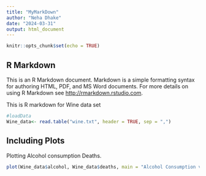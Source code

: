 ```yaml
---
title: "MyMarkDown"
author: "Neha Dhake"
date: "2024-03-31"
output: html_document
---
```


```r
knitr::opts_chunk$set(echo = TRUE)
```

## R Markdown

This is an R Markdown document. Markdown is a simple formatting syntax for authoring HTML, PDF, and MS Word documents. For more details on using R Markdown see <http://rmarkdown.rstudio.com>.

This is R markdown for Wine data set

```r
#loadData
Wine_data<- read.table("wine.txt", header = TRUE, sep = ",")
```

## Including Plots
Plotting Alcohol consumption Deaths.

```r
plot(Wine_data$alcohol, Wine_data$deaths, main = "Alcohol Consumption vs Deaths", xlab = "Alcohol Consumption", ylab = "Deaths")
```

